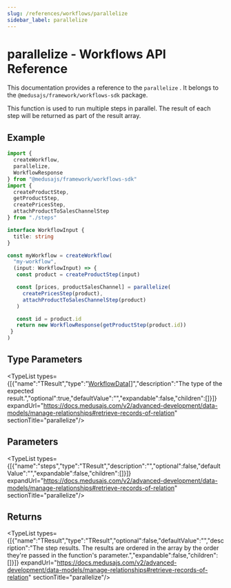```yaml
---
slug: /references/workflows/parallelize
sidebar_label: parallelize
---
```



# parallelize - Workflows API Reference

This documentation provides a reference to the `parallelize` . It belongs to the `@medusajs/framework/workflows-sdk` package.

This function is used to run multiple steps in parallel. The result of each step will be returned as part of the result array.

## Example

```ts
import {
  createWorkflow,
  parallelize,
  WorkflowResponse
} from "@medusajs/framework/workflows-sdk"
import {
  createProductStep,
  getProductStep,
  createPricesStep,
  attachProductToSalesChannelStep
} from "./steps"

interface WorkflowInput {
  title: string
}

const myWorkflow = createWorkflow(
  "my-workflow", 
  (input: WorkflowInput) => {
   const product = createProductStep(input)

   const [prices, productSalesChannel] = parallelize(
     createPricesStep(product),
     attachProductToSalesChannelStep(product)
   )

   const id = product.id
   return new WorkflowResponse(getProductStep(product.id))
 }
)
```

## Type Parameters

<TypeList types={[{"name":"TResult","type":"[WorkflowData](../../types/workflows.WorkflowData/page.mdx)[]","description":"The type of the expected result.","optional":true,"defaultValue":"","expandable":false,"children":[]}]} expandUrl="https://docs.medusajs.com/v2/advanced-development/data-models/manage-relationships#retrieve-records-of-relation" sectionTitle="parallelize"/>

## Parameters

<TypeList types={[{"name":"steps","type":"TResult","description":"","optional":false,"defaultValue":"","expandable":false,"children":[]}]} expandUrl="https://docs.medusajs.com/v2/advanced-development/data-models/manage-relationships#retrieve-records-of-relation" sectionTitle="parallelize"/>

## Returns

<TypeList types={[{"name":"TResult","type":"TResult","optional":false,"defaultValue":"","description":"The step results. The results are ordered in the array by the order they're passed in the function's parameter.","expandable":false,"children":[]}]} expandUrl="https://docs.medusajs.com/v2/advanced-development/data-models/manage-relationships#retrieve-records-of-relation" sectionTitle="parallelize"/>
